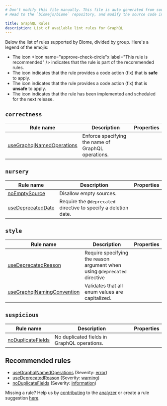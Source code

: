 ```yaml
---
# Don't modify this file manually. This file is auto generated from source, and you will lose your changes next time the website is built.
# Head to the `biomejs/biome` repository, and modify the source code in there.

title: GraphQL Rules
description: List of available lint rules for GraphQL
---
```




Below the list of rules supported by Biome, divided by group. Here's a legend of the emojis:
- The icon <span class='inline-icon' title="This rule is recommended"><Icon name="approve-check-circle"x label="This rule is recommended" /></span> indicates that the rule is part of the recommended rules.
- The icon <span class='inline-icon' title="This rule has a safe fix"><Icon name="seti:config" label="The rule has a safe fix" /></span> indicates that the rule provides a code action (fix) that is **safe** to apply.
- The icon <span class='inline-icon' title="This rule has an unsafe fix"><Icon name="warning" label="The rule has an unsafe fix" /></span> indicates that the rule provides a code action (fix) that is **unsafe** to apply.
- The icon <span class='inline-icon' title="This rule is not released yet"><Icon name="moon" label="This rule is not released yet" /></span> indicates that the rule has been implemented and scheduled for the next release.

## `correctness`

| Rule name | Description | Properties |
| --- | --- | --- |
| [useGraphqlNamedOperations](/linter/rules/use-graphql-named-operations) | Enforce specifying the name of GraphQL operations. | <span class='inline-icon' title="This rule is recommended" ><Icon name="approve-check-circle" size="1.2rem" label="This rule is recommended" /></span><span class='inline-icon' title="The rule has an unsafe fix" ><Icon name="warning" label="The rule has an unsafe fix" size="1.2rem" /></span> |

## `nursery`

| Rule name | Description | Properties |
| --- | --- | --- |
| [noEmptySource](/linter/rules/no-empty-source) | Disallow empty sources. |  |
| [useDeprecatedDate](/linter/rules/use-deprecated-date) | Require the `@deprecated` directive to specify a deletion date. |  |

## `style`

| Rule name | Description | Properties |
| --- | --- | --- |
| [useDeprecatedReason](/linter/rules/use-deprecated-reason) | Require specifying the reason argument when using `@deprecated` directive | <span class='inline-icon' title="This rule is recommended" ><Icon name="approve-check-circle" size="1.2rem" label="This rule is recommended" /></span> |
| [useGraphqlNamingConvention](/linter/rules/use-graphql-naming-convention) | Validates that all enum values are capitalized. |  |

## `suspicious`

| Rule name | Description | Properties |
| --- | --- | --- |
| [noDuplicateFields](/linter/rules/no-duplicate-fields) | No duplicated fields in GraphQL operations. | <span class='inline-icon' title="This rule is recommended" ><Icon name="approve-check-circle" size="1.2rem" label="This rule is recommended" /></span> |
## Recommended rules 
- [useGraphqlNamedOperations](/linter/rules/use-graphql-named-operations) (Severity: [error](/reference/diagnostics#error))
- [useDeprecatedReason](/linter/rules/use-deprecated-reason) (Severity: [warning](/reference/diagnostics#warning))
- [noDuplicateFields](/linter/rules/no-duplicate-fields) (Severity: [information](/reference/diagnostics#information))

Missing a rule? Help us by [contributing](https://github.com/biomejs/biome/blob/main/CONTRIBUTING.md) to the [analyzer](https://github.com/biomejs/biome/blob/main/crates/biome_analyze/CONTRIBUTING.md) or create a rule suggestion [here](https://github.com/biomejs/biome/discussions/categories/rule-suggestion).
